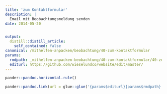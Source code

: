 ```yaml
---
title: 'zum Kontaktformular'
description: |
  Email mit Beobachtungsmeldung senden   
date: 2014-05-20


output:
  distill::distill_article:
    self_contained: false
canonical: /mithelfen-anpacken/beobachtung/40-zum-kontaktformular
params:
  rmdpath: _mithelfen-anpacken-beobachtung/40-zum-kontaktformular/40-zum-kontaktformular.Rmd
  editurl: https://github.com/wieselundco/website/edit/master/
---
```







```r
pander::pandoc.horizontal.rule()

pander::pandoc.link(url = glue::glue('{params$editurl}{params$rmdpath}'),text = 'Artikel bearbeiten')
```

<!--http://wieselundco.ch/mithelfen-anpacken/beobachtung/40-zum-kontaktformular-->
